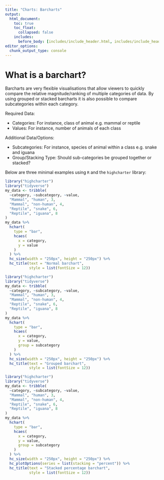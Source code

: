 ```yaml
---
title: "Charts: Barcharts"
output:
  html_document:
    toc: true
    toc_float:
      collapsed: false
    includes:
      before_body: [includes/include_header.html, includes/include_header_navpage.html]
editor_options: 
  chunk_output_type: console
---
```

# What is a barchart?

Barcharts are very flexible visualisations that allow viewers to quickly compare the relative magnitude/ranking of multiple categories of data. By using grouped or stacked barcharts it is also possible to compare subcategories within each category.

Required Data:

- Categories: For instance, class of animal e.g. mammal or reptile
- Values: For instance, number of animals of each class

Additional Data/Options:

- Subcategories: For instance, species of animal within a class e.g. snake and iguana
- Group/Stacking Type: Should sub-categories be grouped together or stacked?

Below are three minimal examples using `R` and the `highcharter` library:

<!--html_preserve-->
<div class="row">
   <div class="col-md-4">

```r
library("highcharter")
library("tidyverse")
my_data <- tribble(
  ~category, ~subcategory, ~value,
  "Mammal", "human", 3,
  "Mammal", "non-human", 4,
  "Reptile", "snake", 6,
  "Reptile", "iguana", 8
)
my_data %>%
  hchart(
    type = "bar",
    hcaes(
      x = category,
      y = value
    )
  ) %>%
  hc_size(width = "250px", height = "250px") %>%
  hc_title(text = "Normal barchart",
           style = list(fontSize = 12))
```

</div>

<div class="col-md-4">

```r
library("highcharter")
library("tidyverse")
my_data <- tribble(
  ~category, ~subcategory, ~value,
  "Mammal", "human", 3,
  "Mammal", "non-human", 4,
  "Reptile", "snake", 6,
  "Reptile", "iguana", 8
)
my_data %>%
  hchart(
    type = "bar",
    hcaes(
      x = category,
      y = value,
      group = subcategory
    )
  ) %>%
  hc_size(width = "250px", height = "250px") %>%
  hc_title(text = "Grouped barchart",
           style = list(fontSize = 12))
```

</div>

<div class="col-md-4">

```r
library("highcharter")
library("tidyverse")
my_data <- tribble(
  ~category, ~subcategory, ~value,
  "Mammal", "human", 3,
  "Mammal", "non-human", 4,
  "Reptile", "snake", 6,
  "Reptile", "iguana", 8
)
my_data %>%
  hchart(
    type = "bar",
    hcaes(
      x = category,
      y = value,
      group = subcategory
    )
  ) %>%
  hc_size(width = "250px", height = "250px") %>%
  hc_plotOptions(series = list(stacking = "percent")) %>%
  hc_title(text = "Stacked percentage barchart",
           style = list(fontSize = 12))
```

</div>
</div>
<!--/html_preserve-->











